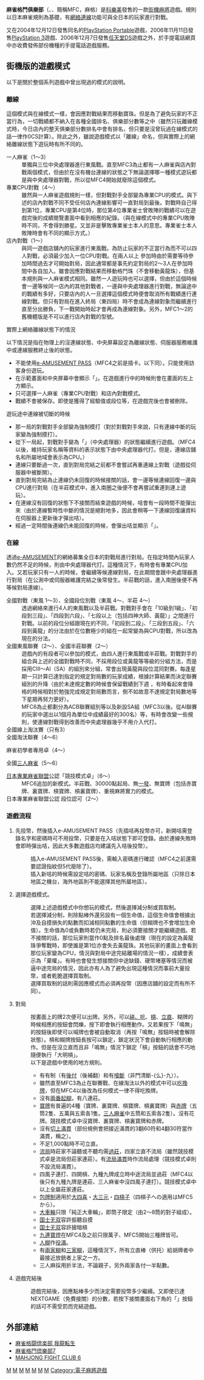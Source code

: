 {{noteTA
|1=zh-hans:点炮和; zh-tw:放炮; zh-hk:出沖;
}}
'''麻雀格鬥俱樂部'''（{{lang-ja|'''麻雀格闘倶楽部'''， '''マージャンファイトクラブ'''}}、{{lang-en|'''MAH-JONG FIGHT CLUB'''}}、簡稱MFC，麻格）是[[科樂美|科樂美]]發售的一款[[街機|街機]][[麻將|麻將]]遊戲。規則以日本麻雀規則為基礎，有[[計算機網路|網絡連線]]功能可與全日本的玩家進行對戰。

又在2004年12月12日發售同名的[[PlayStation_Portable|PlayStation Portable]]遊戲，2006年11月11日發售[[PlayStation_3|PlayStation 3]]遊戲、2006年12月7日發售[[任天堂DS|任天堂DS]]遊戲之外，於手提電話網頁中亦收費發佈部份機種的手提電話遊戲服務。
<!--以下翻譯在麻雀格鬥俱樂部的專有名詞上，主要參照官方網站及遊戲說明書記載的翻譯，請勿擅自更改，如有需要請在討論頁進行討論。-->
<!--以下翻譯在麻雀的專有名詞上，以及遊戲實質的描述均不參照官方網站及遊戲說明書記載的翻譯，因為兩者均存在有非常多的機器翻譯及明顯的、嚴重的錯誤描述，因此以下會就遊戲實質的情況來進行描述，大多數翻譯均不按官方翻譯來描述，若有爭議可在討論頁中把爭議部份提出進行檢討。-->

== 街機版的遊戲模式 ==
以下是關於整個系列遊戲中曾出現過的模式的說明。
=== 離線 ===
這個模式與在線模式一樣，會因應對戰結果而移動寶珠。但是為了避免玩家的不正當行為，一切戰績都不納入在各種全國排名、俱樂部分數等之中（雖然只玩離線模式時，今日店內的整天俱樂部分數排名中會有排名，但只要是沒曾玩過在線模式的話一律作0CS計算）。除此之外，雖說遊戲模式以「離線」命名，但與實際上的網絡離線狀態下遊玩時有所不同的。
;一人麻雀（1～3）
:單獨與三位中央處理器進行東風戰。直至MFC3為止都有一人麻雀與店內對戰兩個模式，但由於在沒有機台連線的狀態之下無論選擇哪一種模式遊玩都是與中央處理器對戰，所以從MFC4開始就廢除這個模式。
;專業CPU對戰（4～）
:雖然與一人麻雀遊戲規則一樣，但對戰對手全部變為專業CPU的模式。與下述的店內對戰不同不受任何店內連線影響可一直對局到最後。對戰時自己得到第1位，專業CPU是第4位時，那位第4位專業雀士曾敗陣的戰績可以在遊戲完後的成績閱覽畫面中看到相應的紀錄。（與在線模式中的專業CPU敗陣時不同，不會得到勝星。又並非是擊敗專業雀士本人的意思。專業雀士本人敗陣時會有不同的顯示方式。）
;店內對戰（1～）
:與同一遊戲店舖內的玩家進行東風戰。為防止玩家的不正當行為而不可以四人對戰，必須最少加入一位CPU對戰。在兩人以上<!--還是以下？-->參加時由於需要等待參加時間過去才可開始對局，因此通常都是事先約定對局的2～3人在參加時間中各自加入。雖會因應對戰結果而移動格鬥珠（不會移動黃龍珠），但基本規則與一人麻雀模式相同。雖然一人遊玩時也可以選擇，但由於這個時候會一邊等候同一店內的其他對戰者，一邊與中央處理器進行對戰，無論途中的戰績有多好，只要店內的人一旦選擇這個模式時便會取消所有戰績進行連線對戰。但只有對局在進入終局（東四局）時不會成為連線對象而繼續進行直至分出勝負，下一戰開始時起才會再成為連線對象。另外，MFC1～2的舊機體版是不可以進行店內對戰的型號。

;實際上網絡離線狀態下的情況
以下情況是指在物理上的沒連線狀態、中央屏幕設定為離線狀態、伺服器服務維護中或連線服務終止後的狀態。
*不能使用[[e-AMUSEMENT_PASS|e-AMUSEMENT PASS]]（MFC4之前是插卡。以下同）。只能使用訪客身份遊玩。
*在示範畫面和中央屏幕中會顯示「{{nihongo|現在不可在線對戰|ただいまオンライン対戦は出来ません}}」。在遊戲進行中的時候則會在畫面的左上方顯示。
*只可選擇一人麻雀（專業CPU對戰）和店內對戰模式。
*戰績不會被保存。即使是獲得了經驗值或段位等，在遊戲完後也會被刪除。
遊玩途中連線被切斷的時候
*那一局的對戰對手全部變為強制模打（對於對戰對手來說，只有連線中斷的玩家變為強制摸打）。
*從下一局起，對戰對手變為「{{lang|ja|だいうち}}」（中央處理器）的狀態繼續進行遊戲。（MFC4以後，維持玩家名稱等資料的表示狀態下由中央處理器代打。但是，連線店舖名和所屬地域會表示為CPU。）
*連線只要斷過一次，直到對局完結之前都不會嘗試再重連線上對戰（遊戲從伺服器中被斷開）。
*直到對局完結為止連線仍未回復的時候接關的話，會一邊等候連線回復一邊與CPU進行對局（在半莊模式中，進入南圈之後便不會再嘗試重連到連上遊玩）。
*在連線沒有回復的狀態下不接關而結束遊戲的時候，咭會有一段時間不能彈出來（由於連線暫時性中斷的情況是絕對地多，因此會稍等一下連線回復讓資料在伺服器上更新後才彈出咭）。
*經過一定時間後連線仍未能回復的時候，會彈出咭並顯示「{{nihongo|會有記錄不被保存的情況|記録が保存されてない場合があります}}」。

=== 在線 ===
透過[[e-AMUSEMENT|e-AMUSEMENT]]的網絡募集全日本的對戰局進行對局。在指定時間內玩家人數仍然不足的時候，則由中央處理器代打。這種情況下，有時會有專業CPU加入。又若玩家只有一人的時候，會繼續等候連線對局，在此期間會跟中央處理器進行對局（在公測中或伺服器維護完結之後常發生。半莊戰的話，進入南圈後便不再等候對局連線）。

;全國對戰（東風 1～3）、全國段位別戰（東風 4～、半莊 4～）
:透過網絡來進行4人的東風戰以及半莊戰。對戰對手會在「10級到1級」、「初段到三段」、「四段到六段」、「七段以上（包括四神大師、黃龍）」之間進行對戰。以前的段位分組跟現在的不同，「初段到二段」、「三段到五段」、「六段到黃龍」的分法由於在位數極少的組在一起常變為與CPU對戰，所以改為現在的分法。
;全國東風聯賽（2～）、全國半莊聯賽（2～）
:遊戲內的有段者可以參加的模式，由四人進行東風戰或半莊戰。對戰對手的組合與上述的全國對戰時不同，不採用段位或黃龍等等級的分組方法，而是採用CⅢ～AⅠ（SA）的組別來分組，常會出現黃龍與段位混同對賽。每逢星期一只計算已達到指定的規定對局數的玩家成績，根據計算結果而決定聯賽組別的升降（由於未達規定數的時候會保留戰績到下週<!--（後述的凰凰聯賽除外）-->，有時看起來會降格的時候相對於勉強完成規定對局數而言，倒不如故意不達規定對局數地等下星期再努力更好）。
:MFC6為止都劃分為ACB聯賽組別等以及新設SA組（MFC3以後。從AⅠ聯賽的玩家中選出以1個月為單位中成績最好的300名）等，有時會改變一些規則，使連線對戰得到改善而中央處理器幾乎不用介入代打。
;全國線上淘汰賽（只有3）
;全國淘汰聯賽（4～6）

;麻雀初學者專用卓（4～）

;全國[[三人麻雀|三人麻雀]]（5～6）

;[[日本專業麻雀聯盟|日本專業麻雀聯盟]]公認「競技模式卓」（6～）
:MFC6追加的新模式。半莊戰、30000點起局、無[[一發|一發]]、無寶牌（包括赤寶牌、裏寶牌、槓寶牌、槓裏寶牌）、重視麻將實力的模式。
;日本專業麻雀聯盟公認 段位認可（2～）


=== 遊戲流程 ===
#先投幣，然後插入e-AMUSEMENT PASS（先插咭再投幣亦可，新開咭需登錄名字和密碼時可不用投幣，只要是在入咭狀態下即可登錄。由於連線失敗時會即時彈出咭，因此大多數遊戲店均建議先入咭後投幣）。
#:插入e-AMUSEMENT PASS後，需輸入密碼進行確認（MFC4之前還需要認證指紋但5代廢除了）。
#:插入新咭的時候需設定咭的密碼、玩家名稱及登錄所屬地區（只除日本地區之機台，海外地區則不能選擇其他所屬地區）。
#選擇遊戲模式。
#:選擇上述遊戲模式中你想玩的模式，然後選擇減分制或買取制。
#:若選擇減分制，則除點棒外還另設有一個生命值，這個生命值會根據出沖及自摸損失的點數而扣減相同點數的生命值（但糊牌也不會增加生命值）。生命值為0或負數時若仍未完局，則必須要接關才能繼續遊戲。若不接關的話，那位玩家則當作0點及排名最後處理（現在的設定為黃龍珠爭奪戰時，即使誰是第1位亦會失去黃龍珠。其他玩家的畫面上會看到那位玩家變為CPU，情況與對局中途完結離場的情況一樣），成績會表示為「棄權」。有時也會發生想接關但中途缺錢、硬幣堵塞等情況而被逼中途完局的情況，因此亦有人為了避免出現這種情況而事前大量投幣，或者乾脆選擇買取制。
#:選擇買取制的話則需因應模式而必須再投幣（因應店舖的設定而有所不同）。
#對局
#:按畫面上的牌2次便可以出牌。另外，可以[[副露|碰、吃]]、[[槓|槓]]、[[立直|立直]]、糊牌的時候相應的按鈕會閃爍，按下即會執行相應動作。又若果按下「鳴無」的按鈕後即使可以喊牌也會被自動取消（再按「鳴無」按鈕時被會解除狀態）。槓和糊牌按鈕長按可以鎖定，鎖定狀況下會自動執行相應的動作。但是在沒立直而且非「鳴無」情況下鎖定「槓」按鈕的話會不巧地隨便執行「大明槓」。
#:以下是遊戲中使用的地方規則。
#:*有有制（有[[後付|後付]]（後補翻）和有[[斷么九|喰斷]]（非門清斷-{么}-九））。
#:*雖然直至MFC3為止在聯賽戰、在線淘汰以外的模式中可以[[吃換牌|吃換牌]]，但在MFC4以後改為任何模式一律不得吃換牌。
#:*沒有[[日本麻雀規則#起糊|兩番起糊]]，有八連莊。
#:*[[寶牌|寶牌]]有普遍的4種（寶牌、裏寶牌、槓寶牌、槓裏寶牌）與[[赤牌|赤牌]]（五筒2隻、五萬與五索各1隻。[[日本麻雀規則#三人麻雀|三人麻雀]]中五筒和五索各2隻）。沒有花牌。競技模式卓中沒寶牌、裏寶牌、槓裏寶牌和赤牌。
#:*沒有[[日本麻雀的得點計算#關於滿貫制|切上滿貫]]（部份規例會把接近滿貫的3翻60符和4翻30符當作滿貫，稱之）。
#:*不足1,000點時不可立直。
#:*[[摸旺|流局]]時莊家不論聽或不聽均需[[連莊|過莊]]，四家立直不流局（雖然競技模式卓是流局但莊家連莊）。有[[流局滿貫|流局滿貫]]時作流局處理（競技模式卓則不設流局滿貫）。
#:*四風子連打、四開槓、九種九牌成立時中途流局並過莊（MFC4以後只有九種九牌是連莊、三人麻雀中沒四風子連打）。競技模式卓中以上全屬莊家連莊。
#:*[[包牌制|包牌制]]適用於[[大四喜|大四喜]]・[[大三元|大三元]]・[[四槓子|四槓子]]（四槓子への適用はMFC5から）。
#:*[[大車輪_(麻雀)|大車輪]]只限「純正大車輪」，即筒子限定（由2～8筒的對子組成）。 
#:*[[十三幺|国士无双]]容許振聽自摸 
#:*[[十三幺|国士无双]]容許搶暗槓
#:*[[九連寶燈|九連寶燈]]在MFC4及之前只限萬子、MFC5開始三種牌皆可。 
#:*[[人糊|人糊]]作[[役滿|役滿]]。
#:*有[[兩家糊|兩家糊]]和[[三家糊|三家糊]]，這種情況下，所有立直棒（供托）給胡牌者中最接近放銃者上家之一方。
#:*三人麻採用折半法，不論親子，另外兩家各付一半點數。
#遊戲完結後
#:遊戲完結後，因應點棒多少而決定需要投幣多少繼續。又即使已達NEXTGAME（免費接關）的分數，若按下接關畫面右下角的「{{nihongo|完結|終了}}」按鈕的話可不需受罰而完結遊戲。

== 外部連結 ==
*[https://web.archive.org/web/20100331183554/http://www.konami-asia.com/cn-t/am/mfc/mfc_gt/ 麻雀格闘倶楽部 我龍転生]
*[https://web.archive.org/web/20100406213119/http://www.konami-asia.com/cn-t/am/mfc/mfc7/ 麻雀格鬥倶樂部7]
*[https://web.archive.org/web/20080915074607/http://www.konami-asia.com/cn-t/am/mfc/mfc6/ MAHJONG FIGHT CLUB 6]

[[Category:街機遊戲|M]]
[[Category:PlayStation_Portable游戏|M]]
[[Category:PlayStation_3游戏|M]]
[[Category:任天堂DS遊戲|M]]
[[Category:行動電話遊戲|M]]
[[Category:電子遊戲系列|M]]
[[Category:科樂美遊戲|M]]
[[Category:電子麻將遊戲|Category:電子麻將遊戲]]